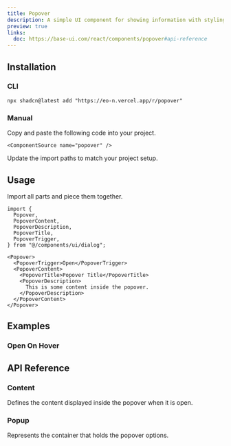 ```yaml
---
title: Popover
description: A simple UI component for showing information with styling and accessibility.
preview: true
links:
  doc: https://base-ui.com/react/components/popover#api-reference
---
```


<ComponentTabs name="popover-demo" />

## Installation

### CLI

```package-install
npx shadcn@latest add "https://eo-n.vercel.app/r/popover"
```

### Manual

<Steps>

  <Step>
    Copy and paste the following code into your project.

    <ComponentSource name="popover" />

  </Step>
  
  <Step>Update the import paths to match your project setup.</Step>

</Steps>

## Usage

Import all parts and piece them together.

```tsx
import {
  Popover,
  PopoverContent,
  PopoverDescription,
  PopoverTitle,
  PopoverTrigger,
} from "@/components/ui/dialog";
```

```tsx
<Popover>
  <PopoverTrigger>Open</PopoverTrigger>
  <PopoverContent>
    <PopoverTitle>Popover Title</PopoverTitle>
    <PopoverDescription>
      This is some content inside the popover.
    </PopoverDescription>
  </PopoverContent>
</Popover>
```

## Examples

### Open On Hover

<ComponentTabs name="popover-hover" />

## API Reference

### Content

Defines the content displayed inside the popover when it is open.

<AutoTypeTable path="./types/docs/popover.ts" name="ContentProps" />

### Popup

Represents the container that holds the popover options.

<AutoTypeTable path="./types/docs/popover.ts" name="PopupProps" />

